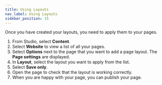 ```yaml
---
title: Using Layouts
nav_label: Using Layouts
sidebar_position: 15
---
```


Once you have created your layouts, you need to apply them to your pages.

1. From Studio, select **Content**.
1. Select **Website** to view a list of all your pages.
1. Select **Options** next to the page that you want to add a page layout. The **Page settings** are displayed.
1. In **Layout**, select the layout you want to apply from the list.
1. Select **Save only**.
1. Open the page to check that the layout is working correctly.
1. When you are happy with your page, you can publish your page.



